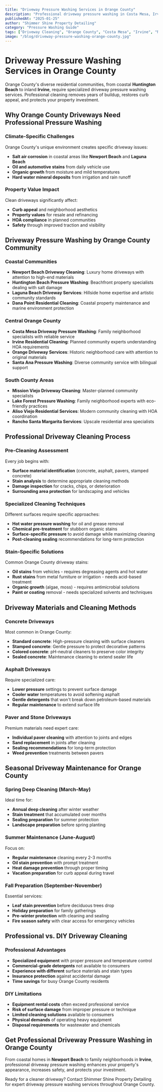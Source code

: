 ```yaml
---
title: "Driveway Pressure Washing Services in Orange County"
description: "Professional driveway pressure washing in Costa Mesa, Irvine, Newport Beach, Huntington Beach, and throughout Orange County. Remove oil stains, grime, and restore curb appeal."
publishedAt: "2025-01-25"
author: "Shimmer Shine Property Detailing"
category: "Pressure Washing Guide"
tags: ["Driveway Cleaning", "Orange County", "Costa Mesa", "Irvine", "Newport Beach", "Huntington Beach"]
image: "/blog/driveway-pressure-washing-orange-county.jpg"
---
```


# Driveway Pressure Washing Services in Orange County

Orange County's diverse residential communities, from coastal **Huntington Beach** to inland **Irvine**, require specialized driveway pressure washing services. Professional cleaning removes years of buildup, restores curb appeal, and protects your property investment.

## Why Orange County Driveways Need Professional Pressure Washing

### Climate-Specific Challenges
Orange County's unique environment creates specific driveway issues:
- **Salt air corrosion** in coastal areas like **Newport Beach** and **Laguna Beach**
- **Oil and automotive stains** from daily vehicle use
- **Organic growth** from moisture and mild temperatures
- **Hard water mineral deposits** from irrigation and rain runoff

### Property Value Impact
Clean driveways significantly affect:
- **Curb appeal** and neighborhood aesthetics
- **Property values** for resale and refinancing
- **HOA compliance** in planned communities
- **Safety** through improved traction and visibility

## Driveway Pressure Washing by Orange County Community

### Coastal Communities
- **Newport Beach Driveway Cleaning**: Luxury home driveways with attention to high-end materials
- **Huntington Beach Pressure Washing**: Beachfront property specialists dealing with salt damage
- **Laguna Beach Driveway Services**: Hillside home expertise and artistic community standards
- **Dana Point Residential Cleaning**: Coastal property maintenance and marine environment protection

### Central Orange County
- **Costa Mesa Driveway Pressure Washing**: Family neighborhood specialists with reliable service
- **Irvine Residential Cleaning**: Planned community experts understanding HOA requirements
- **Orange Driveway Services**: Historic neighborhood care with attention to original materials
- **Santa Ana Pressure Washing**: Diverse community service with bilingual support

### South County Areas
- **Mission Viejo Driveway Cleaning**: Master-planned community specialists
- **Lake Forest Pressure Washing**: Family neighborhood experts with eco-friendly practices
- **Aliso Viejo Residential Services**: Modern community cleaning with HOA coordination
- **Rancho Santa Margarita Services**: Upscale residential area specialists

## Professional Driveway Cleaning Process

### Pre-Cleaning Assessment
Every job begins with:
- **Surface material identification** (concrete, asphalt, pavers, stamped concrete)
- **Stain analysis** to determine appropriate cleaning methods
- **Damage inspection** for cracks, chips, or deterioration
- **Surrounding area protection** for landscaping and vehicles

### Specialized Cleaning Techniques
Different surfaces require specific approaches:
- **Hot water pressure washing** for oil and grease removal
- **Chemical pre-treatment** for stubborn organic stains
- **Surface-specific pressure** to avoid damage while maximizing cleaning
- **Post-cleaning sealing** recommendations for long-term protection

### Stain-Specific Solutions
Common Orange County driveway stains:
- **Oil stains** from vehicles - requires degreasing agents and hot water
- **Rust stains** from metal furniture or irrigation - needs acid-based treatment
- **Organic growth** (algae, moss) - requires antimicrobial solutions
- **Paint or coating** removal - needs specialized solvents and techniques

## Driveway Materials and Cleaning Methods

### Concrete Driveways
Most common in Orange County:
- **Standard concrete**: High-pressure cleaning with surface cleaners
- **Stamped concrete**: Gentle pressure to protect decorative patterns
- **Colored concrete**: pH-neutral cleaners to preserve color integrity
- **Sealed concrete**: Maintenance cleaning to extend sealer life

### Asphalt Driveways
Require specialized care:
- **Lower pressure** settings to prevent surface damage
- **Cooler water** temperatures to avoid softening asphalt
- **Gentle detergents** that won't break down petroleum-based materials
- **Regular maintenance** to extend surface life

### Paver and Stone Driveways
Premium materials need expert care:
- **Individual paver cleaning** with attention to joints and edges
- **Sand replacement** in joints after cleaning
- **Sealing recommendations** for long-term protection
- **Weed prevention** treatments between pavers

## Seasonal Driveway Maintenance for Orange County

### Spring Deep Cleaning (March-May)
Ideal time for:
- **Annual deep cleaning** after winter weather
- **Stain treatment** that accumulated over months
- **Sealing preparation** for summer protection
- **Landscape preparation** before spring planting

### Summer Maintenance (June-August)
Focus on:
- **Regular maintenance** cleaning every 2-3 months
- **Oil stain prevention** with prompt treatment
- **Heat damage prevention** through proper timing
- **Vacation preparation** for curb appeal during travel

### Fall Preparation (September-November)
Essential services:
- **Leaf stain prevention** before deciduous trees drop
- **Holiday preparation** for family gatherings
- **Pre-winter protection** with cleaning and sealing
- **Fire season safety** with clear access for emergency vehicles

## Professional vs. DIY Driveway Cleaning

### Professional Advantages
- **Specialized equipment** with proper pressure and temperature control
- **Commercial-grade detergents** not available to consumers
- **Experience with different** surface materials and stain types
- **Insurance protection** against accidental damage
- **Time savings** for busy Orange County residents

### DIY Limitations
- **Equipment rental costs** often exceed professional service
- **Risk of surface damage** from improper pressure or technique
- **Limited cleaning solutions** available to consumers
- **Physical demands** of operating heavy equipment
- **Disposal requirements** for wastewater and chemicals

## Get Professional Driveway Pressure Washing in Orange County

From coastal homes in **Newport Beach** to family neighborhoods in **Irvine**, professional driveway pressure washing enhances your property's appearance, increases safety, and protects your investment.

Ready for a cleaner driveway? Contact Shimmer Shine Property Detailing for expert driveway pressure washing services throughout Orange County.
